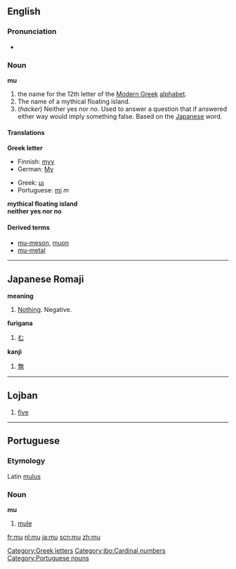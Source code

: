 {{see|mû}}
{{letter_disp2|lambda|[[image:Greek_uc_mu.png|50px]][[image:Greek_lc_mu.png|30px]] |nu|μι|Μ|μ}}

==English==

===Pronunciation===
*{{audio|en-us-mu.ogg|Audio (US)}}

===Noun===
'''mu'''
# the name for the 12th letter of the [[Modern Greek]] [[alphabet]].
# The name of a mythical floating island.
# (''hacker'') Neither yes nor no.  Used to answer a question that if answered either way would imply something false.  Based on the [[Japanese]] word.

====Translations====
'''Greek letter'''
{{top}}
*Finnish: [[myy#Finnish|myy]]
*German: [[My]]
{{mid}}
*Greek: [[μι]]
*Portuguese: [[mi]] ''m''
{{bottom}}

'''mythical floating island'''
<br />
'''neither yes nor no'''

====Derived terms====
*[[mu-meson]], [[muon]]
*[[mu-metal]]


[[Category:Greek letters]]

----

==Japanese Romaji==

'''meaning'''
#[[Nothing]].  Negative.

'''furigana'''
#[[む]]

'''kanji'''
#[[無]]

----

==Lojban==
# [[five]]

[[Category:jbo:Cardinal numbers]]

----

==Portuguese==
===Etymology===
Latin [[mulus]]
===Noun===
'''mu'''

# [[mule]]

[[Category:Portuguese nouns]]

[[fr:mu]]
[[nl:mu]]
[[ja:mu]]
[[scn:mu]]
[[zh:mu]]
